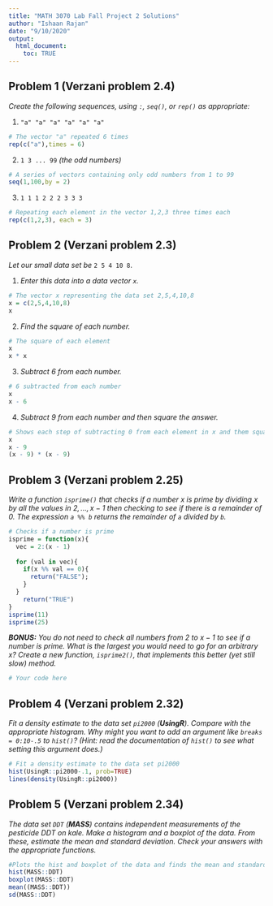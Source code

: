 ---
title: "MATH 3070 Lab Fall Project 2 Solutions"
author: "Ishaan Rajan"
date: "9/10/2020"
output:
  html_document:
    toc: TRUE
---

## Problem 1 (Verzani problem 2.4)
*Create the following sequences, using `:`, `seq()`, or `rep()` as appropriate:*

1. `"a" "a" "a" "a" "a" "a"`

```{r}
# The vector "a" repeated 6 times
rep(c("a"),times = 6)
```

2. `1 3 ... 99` *(the odd numbers)*

```{r}
# A series of vectors containing only odd numbers from 1 to 99
seq(1,100,by = 2)
```

3. `1 1 1 2 2 2 3 3 3`

```{r}
# Repeating each element in the vector 1,2,3 three times each
rep(c(1,2,3), each = 3)
```

## Problem 2 (Verzani problem 2.3)
*Let our small data set be* `2 5 4 10 8`.

1. *Enter this data into a data vector `x`.*

```{r}
# The vector x representing the data set 2,5,4,10,8
x = c(2,5,4,10,8)
x
```

2. *Find the square of each number.*

```{r}
# The square of each element
x
x * x
```

3. *Subtract 6 from each number.*

```{r}
# 6 subtracted from each number
x
x - 6
```

4. *Subtract 9 from each number and then square the answer.*

```{r}
# Shows each step of subtracting 0 from each element in x and them squaring the answer
x
x - 9
(x - 9) * (x - 9)
```

## Problem 3 (Verzani problem 2.25)
*Write a function `isprime()` that checks if a number $x$ is prime by dividing $x$ by all the values in $2, ..., x - 1$ then checking to see if there is a remainder of 0. The expression `a %% b` returns the remainder of `a` divided by `b`.*

```{r}
# Checks if a number is prime
isprime = function(x){
  vec = 2:(x - 1)
  
  for (val in vec){
    if(x %% val == 0){
      return("FALSE");
    }
  }
    return("TRUE")
}
isprime(11)
isprime(25)
```

***BONUS:** You do not need to check all numbers from 2 to $x - 1$ to see if a number is prime. What is the largest you would need to go for an arbitrary $x$? Create a new function, `isprime2()`, that implements this better (yet still slow) method.*

```{r}
# Your code here
```

## Problem 4 (Verzani problem 2.32)
*Fit a density estimate to the data set `pi2000` (**UsingR**). Compare with the appropriate histogram. Why might you want to add an argument like `breaks = 0:10-.5` to `hist()`? (Hint: read the documentation of `hist()` to see what setting this argument does.)*

```{r}
# Fit a density estimate to the data set pi2000
hist(UsingR::pi2000-.1, prob=TRUE)
lines(density(UsingR::pi2000))
```

## Problem 5 (Verzani problem 2.34)
*The data set `DDT` (**MASS**) contains independent measurements of the pesticide DDT on kale. Make a histogram and a boxplot of the data. From these, estimate the mean and standard deviation. Check your answers with the appropriate functions.*

```{r}
#Plots the hist and boxplot of the data and finds the mean and standard deviation
hist(MASS::DDT)
boxplot(MASS::DDT)
mean((MASS::DDT))
sd(MASS::DDT)
```
